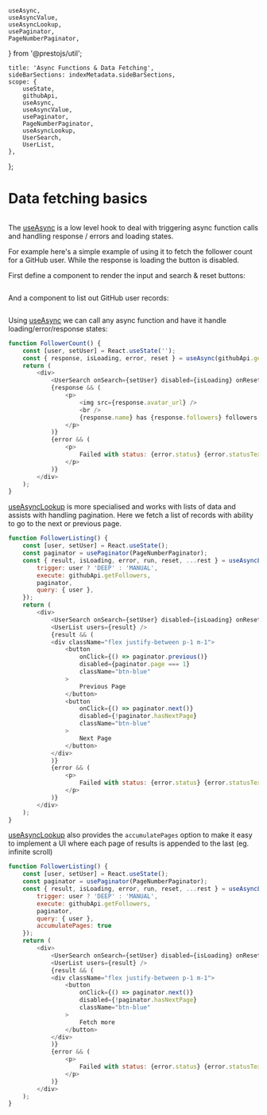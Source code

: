     useAsync,
    useAsyncValue,
    useAsyncLookup,
    usePaginator,
    PageNumberPaginator,
} from '@prestojs/util';

    title: 'Async Functions & Data Fetching',
    sideBarSections: indexMetadata.sideBarSections,
    scope: {
        useState,
        githubApi,
        useAsync,
        useAsyncValue,
        usePaginator,
        PageNumberPaginator,
        useAsyncLookup,
        UserSearch,
        UserList,
    },
};


# Data fetching basics

```js file=../../../tutorial-code/github-api.js collapsable=For_reference_-_API_code_used_below
```

The [useAsync](doc:useAsync) is a low level hook to deal with triggering async function calls and handling response / errors and loading states.

For example here's a simple example of using it to fetch the follower count for a GitHub user. While the response is loading
the button is disabled.

First define a component to render the input and search & reset buttons:

```js live horizontal file=../../../tutorial-code/UserSearch.js stripImports prepend=() => <UserSearch onSearch={user => alert(user)} onReset={() => alert('Reset')} buttonText="Search" />
```

And a component to list out GitHub user records:

```js live horizontal file=../../../tutorial-code/UserList.js stripImports prepend=() => <UserList users={[{login: 'octocat', avatar_url: 'https://avatars3.githubusercontent.com/u/583231?v=4'}, {login: 'prestojs', avatar_url: 'https://avatars0.githubusercontent.com/u/58584507?v=4'}]} />
```

Using [useAsync](doc:useAsync) we can call any async function and have it handle loading/error/response states:

```js live horizontal
function FollowerCount() {
    const [user, setUser] = React.useState('');
    const { response, isLoading, error, reset } = useAsync(githubApi.getUser, { trigger:  user ? 'DEEP': 'MANUAL', args: [user]});
    return (
        <div>
            <UserSearch onSearch={setUser} disabled={isLoading} onReset={reset} buttonText="Get follower count"/>
            {response && (
                <p>
                    <img src={response.avatar_url} />
                    <br />
                    {response.name} has {response.followers} followers
                </p>
            )}
            {error && (
                <p>
                    Failed with status: {error.status} {error.statusText}
                </p>
            )}
        </div>
    );
}
```

[useAsyncLookup](doc:useAsyncLookup) is more specialised and works with lists of data and assists with handling
pagination. Here we fetch a list of records with ability to go to the next or previous page.

```js live horizontal
function FollowerListing() {
    const [user, setUser] = React.useState();
    const paginator = usePaginator(PageNumberPaginator);
    const { result, isLoading, error, run, reset, ...rest } = useAsyncLookup({
        trigger: user ? 'DEEP' : 'MANUAL',
        execute: githubApi.getFollowers,
        paginator,
        query: { user },
    });
    return (
        <div>
            <UserSearch onSearch={setUser} disabled={isLoading} onReset={reset} buttonText="Get Followers"/>
            <UserList users={result} />
            {result && (
            <div className="flex justify-between p-1 m-1">
                <button
                    onClick={() => paginator.previous()}
                    disabled={paginator.page === 1}
                    className="btn-blue"
                >
                    Previous Page
                </button>
                <button
                    onClick={() => paginator.next()}
                    disabled={!paginator.hasNextPage}
                    className="btn-blue"
                >
                    Next Page
                </button>
            </div>
            )}
            {error && (
                <p>
                    Failed with status: {error.status} {error.statusText}
                </p>
            )}
        </div>
    );
}
```

[useAsyncLookup](doc:useAsyncLookup) also provides the `accumulatePages` option to make it easy to implement
a UI where each page of results is appended to the last (eg. infinite scroll)

```js live horizontal
function FollowerListing() {
    const [user, setUser] = React.useState();
    const paginator = usePaginator(PageNumberPaginator);
    const { result, isLoading, error, run, reset, ...rest } = useAsyncLookup({
        trigger: user ? 'DEEP' : 'MANUAL',
        execute: githubApi.getFollowers,
        paginator,
        query: { user },
        accumulatePages: true
    });
    return (
        <div>
            <UserSearch onSearch={setUser} disabled={isLoading} onReset={reset} buttonText="Get Followers"/>
            <UserList users={result} />
            {result && (
            <div className="flex justify-between p-1 m-1">
                <button
                    onClick={() => paginator.next()}
                    disabled={!paginator.hasNextPage}
                    className="btn-blue"
                >
                    Fetch more
                </button>
            </div>
            )}
            {error && (
                <p>
                    Failed with status: {error.status} {error.statusText}
                </p>
            )}
        </div>
    );
}
```
